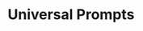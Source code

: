 ---
title: "Universal Prompts"
description: "A persistent prompt that guides AI behavior across the entire workflow"
---